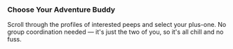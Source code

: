 ### Choose Your Adventure Buddy

Scroll through the profiles of interested peeps and select your plus-one. No group coordination needed — it's just the two of you, so it's all chill and no fuss.

